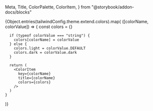   Meta,
  Title,
  ColorPalette,
  ColorItem,
} from "@storybook/addon-docs/blocks"

<Meta title="Design System/Colors" />

<Title>Colors</Title>

<ColorPalette>
  {Object.entries(tailwindConfig.theme.extend.colors).map(
    ([colorName, colorValue]) => {
      const colors = {}

      if (typeof colorValue === "string") {
        colors[colorName] = colorValue
      } else {
        colors.light = colorValue.DEFAULT
        colors.dark = colorValue.dark
      }

      return (
        <ColorItem
          key={colorName}
          title={colorName}
          colors={colors}
        />
      )
    }

)}

</ColorPalette>
